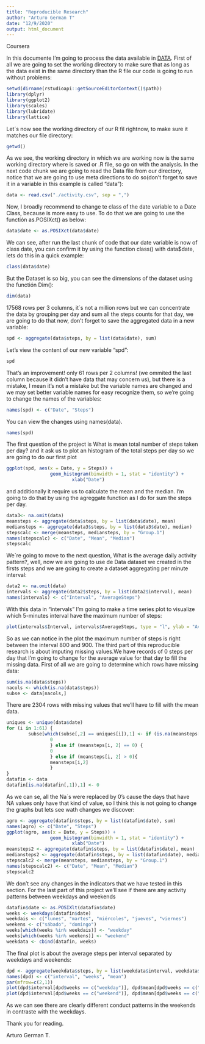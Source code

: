 ```yaml
---
title: "Reproducible Research"
author: "Arturo German T"
date: "12/9/2020"
output: html_document
---
```

Coursera

In this documente I'm going to process the data available in [DATA](https://d396qusza40orc.cloudfront.net/repdata%2Fdata%2Factivity.zip).
First of all we are going to set the working directory to make sure that as long
as the data exist in the same directory than the R file our code is going to run
without problems:

```r
setwd(dirname(rstudioapi::getSourceEditorContext()$path))
library(dplyr)
library(ggplot2)
library(scales)
library(lubridate)
library(lattice)
```

Let´s now see the working directory of our R fil rightnow, to make sure it matches our file directory:

```r
getwd()
```

As we see, the working directory in which we are working now is the same working
directory where is saved or .R file, so go on with the analysis. In the next code chunk we are going to read the Data file from our directory, notice that we are 
going to use meta directions to do so(don't forget to save it in a variable in this example is called "data"):

```r
data <- read.csv("./activity.csv", sep = ",")
```

Now, I broadly recommend to change te class of the date variable to a Date Class, because is more easy to use. To do that we are going to use the functión as.POSIXct() as below:

```r
data$date <- as.POSIXct(data$date)
```

We can see, after run the last chunk of code that our date variable is now of class date, you can confirm it by using the function class() with data$date, lets do this in a quick example:

```r
class(data$date)
```

But the Dataset is so big, you can see the dimensions of the dataset using the functión Dim():

```r
dim(data)
```

17568 rows per 3 columns, it´s not a million rows but we can concentrate the data by grouping per day and sum all the steps counts for that day, we are going to do that now, don't forget to save the aggregated data in a new variable:

```r
spd <- aggregate(data$steps, by = list(data$date), sum)
```

Let's view the content of our new variable "spd":

```r
spd
```

That's an improvement! only 61 rows per 2 columns! (we ommited the last column because it didn't have data that may concern us), but there is a mistake, I mean it's not a mistake but the variable names are changed and we may set better variable names for easy recognize them, so we're going to change the names of the variables:

```r
names(spd) <- c("Date", "Steps")
```

You can view the changes using names(data). 

```r
names(spd)
```

The first question of the project is What is mean total number of steps taken per day? and it ask us to plot an histogram of the total steps per day so we are going to do our first plot

```r
ggplot(spd, aes(x = Date, y = Steps)) + 
                geom_histogram(binwidth = 1, stat = "identity") +
                        xlab("Date")
```

and additionally it require us to calculate the mean and the median. I'm going to do that by using the agreggate function as I do for sum the steps per day.

```r
data3<- na.omit(data)
meansteps <- aggregate(data$steps, by = list(data$date), mean)
mediansteps <- aggregate(data3$steps, by = list(data3$date), median)
stepscalc <- merge(meansteps, mediansteps, by = "Group.1")
names(stepscalc) <- c("Date", "Mean", "Median")
stepscalc
```

We´re going to move to the next question, What is the average daily activity pattern?, well, now we are going to use de Data dataset we created in the firsts steps and we are going to create a dataset aggregating per minute interval:

```r
data2 <- na.omit(data)
intervals <- aggregate(data2$steps, by = list(data2$interval), mean)
names(intervals) <- c("Interval", "AverageSteps")
```

With this data in "intervals" I'm going to make a time series plot to visualize which 5-minutes interval have the maximum number of steps:

```r
plot(intervals$Interval, intervals$AverageSteps, type = "l", ylab = "Average Steps", xlab = "5 Minutes Interval", main = "Average steps per 5 minutes interval")
```

So as we can notice in the plot the maximum number of steps is right between the interval 800 and 900.
The third part of this reproducible research is about imputing missing values.We have records of 0 steps per day that I'm going to change for the average value for that day to fill the missing data. First of all we are going to determine which rows have missing data:
```r
sum(is.na(data$steps))
nacols <- which(is.na(data$steps))
subse <- data[nacols,]
```
There are 2304 rows with missing values that we'll have to fill with the mean data.
```r
uniques <- unique(data$date)
for (i in 1:61) {
        subse[which(subse[,2] == uniques[i]),1] <- if (is.na(meansteps[i, 2])){
                0
                } else if (meansteps[i, 2] == 0) {
                0
                } else if (meansteps[i, 2] > 0){
                meansteps[i,2]
                }
}
datafin <- data
datafin[is.na(datafin[,1]),1] <- 0
```
As we can se, all the Na´s were replaced by 0's cause the days that have NA values only have that kind of value, so I think this is not going to change the graphs but lets see wath changes we discover:
```r
agro <- aggregate(datafin$steps, by = list(datafin$date), sum)
names(agro) <- c("Date", "Steps")
ggplot(agro, aes(x = Date, y = Steps)) + 
                geom_histogram(binwidth = 1, stat = "identity") +
                        xlab("Date")
meansteps2 <- aggregate(datafin$steps, by = list(datafin$date), mean)
mediansteps2 <- aggregate(datafin$steps, by = list(datafin$date), median)
stepscalc2 <- merge(meansteps, mediansteps, by = "Group.1")
names(stepscalc2) <- c("Date", "Mean", "Median")
stepscalc2
```

We don't see any changes in the indicators that we have tested in this section.
For the last part of this project we'll see if there are any activity patterns between weekdays and weekends

```r
datafin$date <- as.POSIXlt(datafin$date)
weeks <- weekdays(datafin$date)
weekdais <- c("lunes", "martes", "miércoles", "jueves", "viernes")
weekens <- c("sábado", "domingo")
weeks[which(weeks %in% weekdais)] <- "weekday"
weeks[which(weeks %in% weekens)] <- "weekend"
weekdata <- cbind(datafin, weeks)
```

The final plot is about the average steps per interval separated by weekdays and weekends:

```r
dpd <- aggregate(weekdata$steps, by = list(weekdata$interval, weekdata$weeks), mean)
names(dpd) <- c("interval", "weeks", "mean")
par(mfrow=c(2,1))
plot(dpd$interval[dpd$weeks == c("weekday")], dpd$mean[dpd$weeks == c("weekday")], type = "l", xlab = "5 minute interval", ylab = "Average steps", main = "Weekdays")
plot(dpd$interval[dpd$weeks == c("weekend")], dpd$mean[dpd$weeks == c("weekend")], type = "l", xlab = "5 minute interval", ylab = "Average steps", main = "Weekends")
```

As we can see there are clearly different conduct patterns in the weekends in contraste with the weekdays.

Thank you for reading.

Arturo German T.

